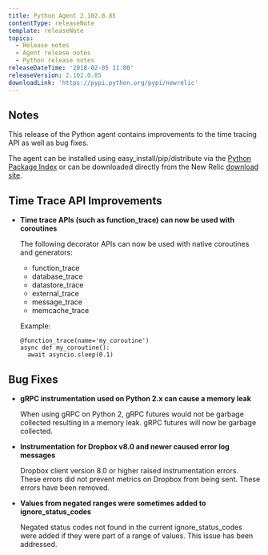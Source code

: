 ```yaml
---
title: Python Agent 2.102.0.85
contentType: releaseNote
template: releaseNote
topics:
  - Release notes
  - Agent release notes
  - Python release notes
releaseDateTime: '2018-02-05 11:00'
releaseVersion: 2.102.0.85
downloadLink: 'https://pypi.python.org/pypi/newrelic'
---
```


## Notes

This release of the Python agent contains improvements to the time tracing API as well as bug fixes.

The agent can be installed using easy_install/pip/distribute via the [Python Package Index](https://pypi.python.org/pypi/newrelic) or can be downloaded directly from the New Relic [download site](http://download.newrelic.com/python_agent/release).

## Time Trace API Improvements

* **Time trace APIs (such as function_trace) can now be used with coroutines**

  The following decorator APIs can now be used with native coroutines and generators:

  * function_trace
  * database_trace
  * datastore_trace
  * external_trace
  * message_trace
  * memcache_trace

  Example:

  ```
  @function_trace(name='my_coroutine')
  async def my_coroutine():
    await asyncio.sleep(0.1)
  ```

## Bug Fixes

* **gRPC instrumentation used on Python 2.x can cause a memory leak**

  When using gRPC on Python 2, gRPC futures would not be garbage collected resulting in a memory leak. gRPC futures will now be garbage collected.
* **Instrumentation for Dropbox v8.0 and newer caused error log messages**

  Dropbox client version 8.0 or higher raised instrumentation errors. These errors did not prevent metrics on Dropbox from being sent. These errors have been removed.
* **Values from negated ranges were sometimes added to ignore_status_codes**

  Negated status codes not found in the current ignore_status_codes were added if they were part of a range of values. This issue has been addressed.
